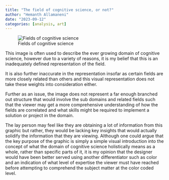 ```yaml
---
title: "The field of cognitive science, or not?"
author: "Hemanth Allamaneni"
date: "2023-09-12"
categories: [analysis, art]
---
```


![Fields of cognitive science](https://upload.wikimedia.org/wikipedia/commons/d/dd/Cognitive_Science_Hexagon.svg){fig-alt="An image detailing the different fields of cognitive science"}

This image is often used to describe the ever growing domain of cognitive science, however due to a variety of reasons, it is my belief that this is an inadequately defined representation of the field.

It is also further inaccurate in the representation insofar as certain fields are more closely related than others and this visual representation does not take these weights into consideration either.

Further as an issue, the image does not represent a far enough branched out structure that would involve the sub domains and related fields such that the viewer may get a more comprehensive understanding of how the fields are correlated and what skills might be required to implement a solution or project in the domain.

The lay person may feel like they are obtaining a lot of information from this graphic but rather, they would be lacking key insights that would actually solidify the information that they are viewing. Although one could argue that the key purpose of the graphic is simply a simple visual introduction into the concept of what the domain of cognitive science holistically means as a whole, rather than specific parts of it, it is my opinion that the designer would have been better served using another differentiator such as color and an indication of what level of expertise the viewer must have reached before attempting to comprehend the subject matter at the color coded level.
